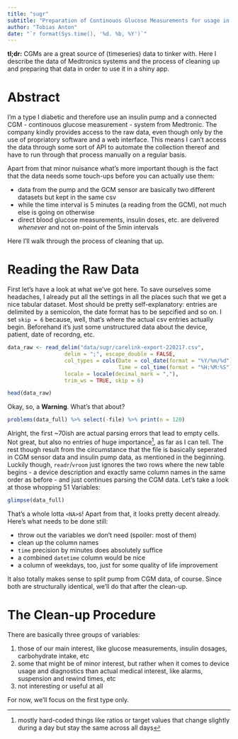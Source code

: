 ```yaml
---
title: "sugr"
subtitle: "Preparation of Continouos Glucose Measurements for usage in a shiny app"
author: "Tobias Anton"
date: "`r format(Sys.time(), '%d. %b, %Y')`"
---
```


::: tldr
**tl;dr:** CGMs are a great source of (timeseries) data to tinker with. Here I describe the data of Medtronics systems and the process of cleaning up and preparing that data in order to use it in a shiny app.
:::

# Abstract

I'm a type I diabetic and therefore use an insulin pump and a connected CGM - continouos glucose measurement - system from Medtronic. The company kindly provides access to the raw data, even though only by the use of propriatory software and a web interface. This means I can't access the data through some sort of API to automate the collection thereof and have to run through that process manually on a regular basis.

Apart from that minor nuisance what's more important though is the fact that the data needs some touch-ups before you can actually use them:

- data from the pump and the GCM sensor are basically two different datasets but kept in the same csv
- while the time interval is 5 minutes (a reading from the GCM), not much else is going on otherwise
- direct blood glucose measurements, insulin doses, etc. are delivered _whenever_ and not on-point of the 5min intervals

Here I'll walk through the process of cleaning that up.

# Reading the Raw Data

First let's have a look at what we've got here. To save ourselves some headaches, I already put all the settings in all the places such that we get a nice tabular dataset. Most should be pretty self-explanatory: entries are delimited by a semicolon, the date format has to be sepcified and so on. I set `skip = 6` because, well, that's where the actual csv entries actually begin. Beforehand it's just some unstructured data about the device, patient, date of recordng, etc.

```r
data_raw <- read_delim("data/sugr/carelink-export-220217.csv", 
                  delim = ";", escape_double = FALSE, 
                  col_types = cols(Date = col_date(format = "%Y/%m/%d"), 
                                   Time = col_time(format = "%H:%M:%S")), 
                  locale = locale(decimal_mark = ","), 
                  trim_ws = TRUE, skip = 6)

head(data_raw)
```

Okay, so, a **Warning**. What's that about?

```r
problems(data_full) %>% select(-file) %>% print(n = 120)
```

Alright, the first ~70ish are actual parsing errors that lead to empty cells. Not great, but also no entries of huge importance^[mostly hard-coded things like ratios or target values that change slightly during a day but stay the same across all days], as far as I can tell. The rest though result from the circumstance that the file is basically seperated in CGM sensor data and insulin pump data, as mentioned in the beginning. Luckily though, `readr`/`vroom` just ignores the two rows where the new table begins - a device description and exactly same column names in the same order as before - and just continues parsing the CGM data. Let's take a look at those whopping 51 Variables:


```r
glimpse(data_full)
```

That's a whole lotta `<NA>`s! Apart from that, it looks pretty decent already. Here's what needs to be done still:

- throw out the variables we don't need (spoiler: most of them)
- clean up the column names
- `time` precision by minutes does absolutely suffice
- a combined `datetime` column would be nice
- a column of weekdays, too, just for some quality of life improvement

It also totally makes sense to split pump from CGM data, of course. Since both are structurally identical, we'll do that after the clean-up.

# The Clean-up Procedure

There are basically three groups of variables:

1. those of our main interest, like glucose measurements, insulin dosages, carbohydrate intake, etc
2. some that might be of minor interest, but rather when it comes to device usage and diagnostics than actual medical interest, like alarms, suspension and rewind times, etc
3. not interesting or useful at all

For now, we'll focus on the first type only.